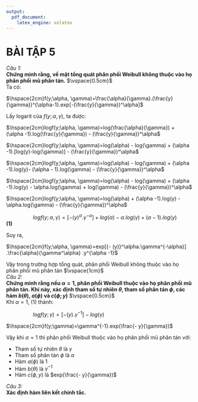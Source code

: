 ```yaml
---
output:
  pdf_document:
    latex_engine: xelatex
---
```


\newpage
# BÀI TẬP 5

*Câu 1:*    
**Chứng minh rằng, về mặt tổng quát phân phối Weibull không thuộc vào họ phân phối mũ phân tán.**
$\vspace{0.5cm}$  
Ta có:   

$\hspace{2cm}f(y;\alpha, \gamma)=\frac{\alpha}{\gamma}.(\frac{y}{\gamma})^{\alpha-1}.exp[-(\frac{y}{\gamma})^\alpha]$   

Lấy logarit của $f(y;\alpha, \gamma)$, ta được:   

$\hspace{2cm}logf(y;\alpha, \gamma)=log(\frac{\alpha}{\gamma}) + (\alpha -1).log(\frac{y}{\gamma}) - (\frac{y}{\gamma})^\alpha$  

$\hspace{2cm}logf(y;\alpha, \gamma)=log(\alpha) - log(\gamma) + (\alpha -1).[log(y)-log(\gamma)] - (\frac{y}{\gamma})^\alpha$   

$\hspace{2cm}logf(y;\alpha, \gamma)=log(\alpha) - log(\gamma) + (\alpha -1).log(y)- (\alpha - 1).log(\gamma) - (\frac{y}{\gamma})^\alpha$    

$\hspace{2cm}logf(y;\alpha, \gamma)=log(\alpha) - log(\gamma) + (\alpha -1).log(y) - \alpha.log(\gamma) + log(\gamma) - (\frac{y}{\gamma})^\alpha$    

$\hspace{2cm}logf(y;\alpha, \gamma)=log(\alpha)  + (\alpha -1).log(y) - \alpha.log(\gamma) - (\frac{y}{\gamma})^\alpha$    

$\hspace{2cm}logf(y;\alpha, \gamma)=[{- (y)}^\alpha.\gamma^{-\alpha}]   + log(\alpha) - \alpha.log(\gamma)+ (\alpha -1).log(y)$  $\hspace{1cm}$         **(1)**

Suy ra,    

$\hspace{2cm}f(y;\alpha, \gamma)=exp[{- (y)}^\alpha.\gamma^{-\alpha}] .\frac{\alpha}{\gamma^\alpha} .y^{\alpha -1}$   

Vậy trong trường hợp tổng quát, phân phối Weibull không thuộc vào họ phân phối mũ phân tán
$\vspace{1cm}$  
*Câu 2:*   
**Chứng minh rằng nếu $\alpha=1$, phân phối Weibull thuộc vào họ phân phối mũ phân tán. Khi này, xác định tham số tự nhiên $\theta$, tham số phân tán $\phi$, các hàm $b(\theta)$, $a(\phi)$ và $c(\phi; y)$**
$\vspace{0.5cm}$   
Khi $\alpha = 1$, (1) thành:

$\hspace{2cm}logf(y;\gamma)=[- (y).\gamma^{-1}]  - log(\gamma)$   

$\hspace{2cm}f(y;\gamma)=\gamma^{-1}.exp(\frac{- y}{\gamma})$   

Vậy khi $\alpha = 1$ thì phân phối Weibull thuộc vào họ phân phối mũ phân tán với:   

- Tham số tự nhiên $\theta$ là $\gamma$    
- Tham số phân tán $\phi$ là $\alpha$    
- Hàm $a(\phi)$ là 1   
- Hàm $b(\theta)$ là $\gamma^{-1}$   
- Hàm $c(\phi,y)$ là $exp(\frac{- y}{\gamma})$

\newpage
*Câu 3:*  
**Xác định hàm liên kết chính tắc.**






















